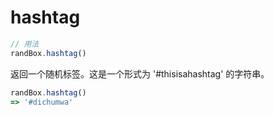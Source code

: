 # hashtag

```js
// 用法
randBox.hashtag()
```

返回一个随机标签。这是一个形式为 '#thisisahashtag' 的字符串。

```js
randBox.hashtag()
=> '#dichumwa'
```

